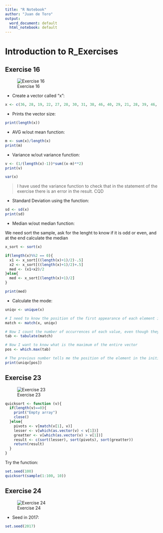 ```yaml
---
title: "R Notebook"
author: "Juan de Toro"
output:
  word_document: default
  html_notebook: default
---
```


# Introduction to R_Exercises

## Exercise 16

![Exercise 16](https://raw.githubusercontent.com/jdetoro91/exploratory-exercises1/main/16.png)

-   Create a vector called "x":

```r
x <- c(36, 28, 19, 22, 27, 28, 30, 31, 38, 46, 40, 29, 21, 28, 39, 46, 43, 27, 30, 54)
```

-   Prints the vector size:

```r
print(length(x))
```

-   AVG w/out mean function:

```r
m <- sum(x)/length(x)
print(m)
```

-   Variance w/out variance function:

```r
v <- (1/(length(x)-1))*sum((x-m)**2)
print(v)
```

```r
var(x)
```

> I have used the variance function to check that in the statement of the exercise there is an error in the result. CQD

-   Standard Deviation using the function:

```r
sd <- sd(x)
print(sd)
```

-   Median w/out median function:

We need sort the sample, ask for the lenght to know if it is odd or even, and at the end calculate the median

```r
x_sort <- sort(x)

if(length(x)%%2 == 0){
  x1 <- x_sort[((length(x)+1)/2)-.5]
  x2 <- x_sort[((length(x)+1)/2)+.5]
  med <- (x1+x2)/2
}else{
  med <- x_sort[(length(x)+1)/2]
}

print(med)
```

-   Calculate the mode:

```r
uniqv <- unique(x)

# I need to know the position of the first appearance of each element in order to make a count. 
match <- match(x, uniqv)

# Now I count the number of occurrences of each value, even though they are positions, it doesn't matter, because they refer to a unique element due to the use of uniqv
tab <- tabulate(match)

# Now I want to know what is the maximum of the entire vector
pos <- which.max(tab)

# The previous number tells me the position of the element in the initial vector, so I have to paint the value of that element in its first occurrence
print(uniqv[pos])
```

## Exercise 23

![Exercise 23](https://raw.githubusercontent.com/jdetoro91/exploratory-exercises1/main/23.png)

```r
quicksort <- function (v){
  if(length(v)==0){
    print("Empty array")
    close()
  }else{
    pivots <- v[match(v[1], v)]
    lesser <- v[which(as.vector(v) < v[1])]
    greatter <- v[which(as.vector(v) > v[1])]
    result <- c(sort(lesser), sort(pivots), sort(greatter))
    return(result)
  }
}
```

Try the function:

```r
set.seed(100)
quicksort(sample(1:100, 10))
```


## Exercise 24

![Exercise 24](https://raw.githubusercontent.com/jdetoro91/exploratory-exercises1/main/24.png)

-   Seed in 2017:

```r
set.seed(2017)
```


